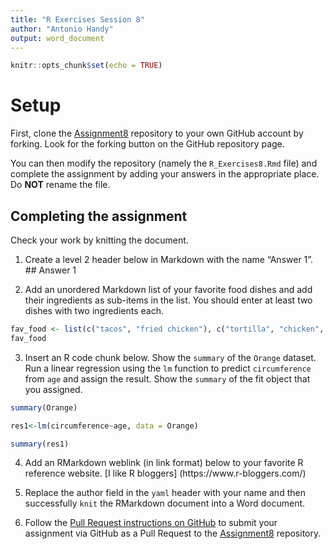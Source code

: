 ```yaml
---
title: "R Exercises Session 8"
author: "Antonio Handy"
output: word_document
---
```


```r
knitr::opts_chunk$set(echo = TRUE)
```

# Setup

First, clone the [Assignment8][1] repository to your own GitHub account
by forking. Look for the forking button on the GitHub repository page.

You can then modify the repository (namely the `R_Exercises8.Rmd` file)
and complete the assignment by adding your answers in the appropriate
place. Do **NOT** rename the file.

## Completing the assignment

Check your work by knitting the document.

1. Create a level 2 header below in Markdown with the name "Answer 1".
## Answer 1

2. Add an unordered Markdown list of your favorite food dishes and
add their ingredients as sub-items in the list. You should enter at least two
dishes with two ingredients each.
```r
fav_food <- list(c("tacos", "fried chicken"), c("tortilla", "chicken", "oil", "flour"))
fav_food

```

3. Insert an R code chunk below. Show the `summary` of the `Orange` dataset.
Run a linear regression using the `lm` function to predict `circumference` from
`age` and assign the result. Show the `summary` of the fit object that you
assigned.
```r
summary(Orange)

res1<-lm(circumference~age, data = Orange)

summary(res1)
```

4. Add an RMarkdown weblink (in link format) below to your favorite R reference
website.
[I like R bloggers] (https://www.r-bloggers.com/)

5. Replace the author field in the `yaml` header with your name and then
successfully `knit` the RMarkdown document into a Word document.


6. Follow the [Pull Request instructions on GitHub](https://help.github.com/en/github/collaborating-with-issues-and-pull-requests/creating-a-pull-request-from-a-fork)
to submit your assignment via GitHub as a Pull Request to the [Assignment8][1]
repository.

[1]: https://github.com/CUNYSPHCode/Assignment8

